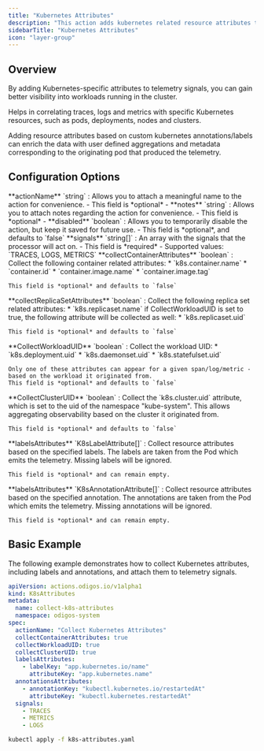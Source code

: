 ```yaml
---
title: "Kubernetes Attributes"
description: "This action adds kubernetes related resource attributes to spans, metrics data points and log records."
sidebarTitle: "Kubernetes Attributes"
icon: "layer-group"
---
```



## Overview

By adding Kubernetes-specific attributes to telemetry signals, you can gain better visibility into workloads running in the cluster.

Helps in correlating traces, logs and metrics with specific Kubernetes resources, such as pods, deployments, nodes and clusters.

Adding resource attributes based on custom kubernetes annotations/labels can enrich the data with user defined aggregations and metadata corresponding to the originating pod that produced the telemetry.

## Configuration Options

<AccordionGroup>
  <Accordion title="actionName">
    **actionName** `string` : Allows you to attach a meaningful name to the action for convenience.
    - This field is *optional*
    - <AssumeNoMeaning />
  </Accordion>
  <Accordion title="notes">
    **notes** `string` : Allows you to attach notes regarding the action for convenience.
    - This field is *optional*
    - <AssumeNoMeaning />
  </Accordion>
  <Accordion title="disabled">
    **disabled** `boolean` : Allows you to temporarily disable the action, but keep it saved for future use.
    - This field is *optional*, and defaults to `false`
  </Accordion>
  <Accordion title="signals *">
    **signals** `string[]` : An array with the signals that the processor will act on.
    - This field is *required*
    - Supported values: `TRACES, LOGS, METRICS`
  </Accordion>
  <Accordion title="collectContainerAttributes">
    **collectContainerAttributes** `boolean` : Collect the following container related attributes:
        * `k8s.container.name`
        * `container.id`
        * `container.image.name`
        * `container.image.tag`

    This field is *optional* and defaults to `false`
  </Accordion>
  <Accordion title="collectReplicaSetAttributes">
    **collectReplicaSetAttributes** `boolean` : Collect the following replica set related attributes:
        * `k8s.replicaset.name`
    if CollectWorkloadUID is set to true, the following attribute will be collected as well:
        * `k8s.replicaset.uid`
        
    This field is *optional* and defaults to `false`
  <Accordion title="CollectWorkloadUID">
    **CollectWorkloadUID** `boolean` : Collect the workload UID:
        * `k8s.deployment.uid`
        * `k8s.daemonset.uid`
        * `k8s.statefulset.uid`

    Only one of these attributes can appear for a given span/log/metric - based on the workload it originated from.
    This field is *optional* and defaults to `false`
  </Accordion>
  <Accordion title="CollectClusterUID">
    **CollectClusterUID** `boolean` : Collect the `k8s.cluster.uid` attribute, which is set to the uid of the namespace "kube-system". This allows aggregating observability based on the cluster it originated from.

    This field is *optional* and defaults to `false`
  </Accordion>
  <Accordion title="labelsAttributes">
    **labelsAttributes** `K8sLabelAttribute[]` : Collect resource attributes based on the specified labels. The labels are taken from the Pod which emits the telemetry. Missing labels will be ignored.

    This field is *optional* and can remain empty.
  </Accordion>
  <Accordion title="annotationsAttributes">
    **labelsAttributes** `K8sAnnotationAttribute[]` : Collect resource attributes based on the specified annotation. The annotations are taken from the Pod which emits the telemetry. Missing annotations will be ignored.

    This field is *optional* and can remain empty.
  </Accordion>

</AccordionGroup>

## Basic Example

The following example demonstrates how to collect Kubernetes attributes, including labels and annotations, and attach them to telemetry signals.

```yaml k8s-attributes.yaml
apiVersion: actions.odigos.io/v1alpha1
kind: K8sAttributes
metadata:
  name: collect-k8s-attributes
  namespace: odigos-system
spec:
  actionName: "Collect Kubernetes Attributes"
  collectContainerAttributes: true
  collectWorkloadUID: true
  collectClusterUID: true
  labelsAttributes:
    - labelKey: "app.kubernetes.io/name"
      attributeKey: "app.kubernetes.name"
  annotationsAttributes:
    - annotationKey: "kubectl.kubernetes.io/restartedAt"
      attributeKey: "kubectl.kubernetes.restartedAt"
  signals:
    - TRACES
    - METRICS
    - LOGS
```

```bash
kubectl apply -f k8s-attributes.yaml
```